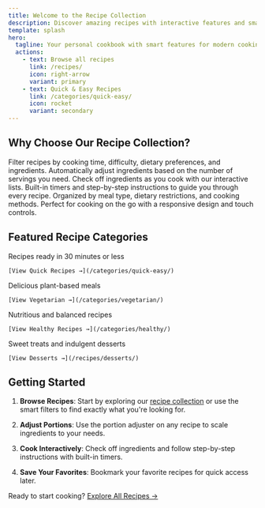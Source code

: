 ```yaml
---
title: Welcome to the Recipe Collection
description: Discover amazing recipes with interactive features and smart filtering.
template: splash
hero:
  tagline: Your personal cookbook with smart features for modern cooking!
  actions:
    - text: Browse all recipes
      link: /recipes/
      icon: right-arrow
      variant: primary
    - text: Quick & Easy Recipes
      link: /categories/quick-easy/
      icon: rocket
      variant: secondary
---
```



## Why Choose Our Recipe Collection?

<CardGrid>
  <Card title="🔍 Smart Filtering">
    Filter recipes by cooking time, difficulty, dietary preferences, and ingredients.
  </Card>
  <Card title="📏 Portion Adjustment">
    Automatically adjust ingredients based on the number of servings you need.
  </Card>
  <Card title="✅ Interactive Ingredients">
    Check off ingredients as you cook with our interactive lists.
  </Card>
  <Card title="⏱️ Cooking Timers">
    Built-in timers and step-by-step instructions to guide you through every recipe.
  </Card>
  <Card title="🏷️ Smart Categories">
    Organized by meal type, dietary restrictions, and cooking methods.
  </Card>
  <Card title="📱 Mobile Friendly">
    Perfect for cooking on the go with a responsive design and touch controls.
  </Card>
</CardGrid>

## Featured Recipe Categories

<CardGrid>
  <Card title="⚡ Quick & Easy">
    Recipes ready in 30 minutes or less
    
    [View Quick Recipes →](/categories/quick-easy/)
  </Card>
  <Card title="🌱 Vegetarian">
    Delicious plant-based meals
    
    [View Vegetarian →](/categories/vegetarian/)
  </Card>
  <Card title="💚 Healthy">
    Nutritious and balanced recipes
    
    [View Healthy Recipes →](/categories/healthy/)
  </Card>
  <Card title="🍰 Desserts">
    Sweet treats and indulgent desserts
    
    [View Desserts →](/recipes/desserts/)
  </Card>
</CardGrid>

## Getting Started

1. **Browse Recipes**: Start by exploring our [recipe collection](/recipes/) or use the smart filters to find exactly what you're looking for.

2. **Adjust Portions**: Use the portion adjuster on any recipe to scale ingredients to your needs.

3. **Cook Interactively**: Check off ingredients and follow step-by-step instructions with built-in timers.

4. **Save Your Favorites**: Bookmark your favorite recipes for quick access later.

Ready to start cooking? [Explore All Recipes →](/recipes/)